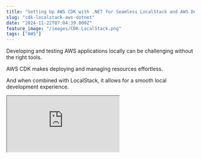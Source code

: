 ```yaml
---
title: "Setting Up AWS CDK with .NET for Seamless LocalStack and AWS Deployments"
slug: "cdk-localstack-aws-dotnet"
date: "2024-11-22T07:04:39.000Z"
feature_image: "/images/CDK-LocalStack.png"
tags: ["AWS"]
---
```


Developing and testing AWS applications locally can be challenging without the right tools.

AWS CDK makes deploying and managing resources effortless.

And when combined with LocalStack, it allows for a smooth local development experience.

<iframe src="https://www.youtube.com/embed/ADf3kQqKuqY?feature=oembed" />

In this post, we'll explore

*   Setup CDK
*   Deploy CDK To LocalStack
*   Deploy CDK to AWS Cloud

Thanks to AWS for sponsoring this post in my [.NET on AWS Series](/posts/tag/aws/)

Setting up CDK
--------------

For this post, I will deploy a simple ASP NET Web API application that writes data for DynamoDB and publishes it for SQS.

I also have a Lambda Function that listens for messages on the SQS and is triggered whenever a new message comes into the queue.

If you are new to CDK, check out my blog post below to learn some of its core concepts.

[

AWS CDK For The .NET Developer

AWS CDK simplifies Cloud Infrastructure management. CDK lets you define AWS resources using first-class programming concepts. It translates your code into AWS CloudFormation templates, which can be used to provision AWS resources for your application. Let’s get started using .NET and C#.

![](/images/logo-512x512-8.png)Rahul NathRahul Pulikkot Nath

![](/images/AWS-CDK.png)

](/posts/aws-cdk-dotnet/)

The CDK code below sets up the Web API on a Lambda Function, sets up the DynamoDB table and SQS queue, and gives appropriate permissions for the API lambda function.

It also sets up a Lambda Function to listen to SQS messages and the required triggers for invoking the function on a new SQS message.

    var weatherForecastTable = new Table(this, "WeatherForecastData", 
      new TableProps{...});
```csharp
var weatherDataQueue = new Queue(this, "WeatherDataQueue", new QueueProps{...});
var weatherLambdaFunction = new Function(this, "WeatherDataProcessor", 
```
        new FunctionProps{});
    
```csharp
weatherForecastTable.GrantReadWriteData(weatherLambdaFunction);
weatherLambdaFunction.AddEventSource(new SqsEventSource(weatherDataQueue));
```
    
```csharp
var environmentVariables = new Dictionary<string, string>();
var environment = this.Node.TryGetContext("ASPNETCORE_ENVIRONMENT")?.ToString();
if (!string.IsNullOrEmpty(environment))
{
```
        Console.WriteLine("Setting ASPNETCORE_ENVIRONMENT variable");
        environmentVariables.Add("ASPNETCORE_ENVIRONMENT", environment);
```csharp
}
var apiLambdaFunction = new Function(this, "WeatherForecastApi", new FunctionProps
{
```
        ...
        Environment = environmentVariables
    });
    
```csharp
var functionUrl = apiLambdaFunction.AddFunctionUrl(new FunctionUrlOptions
{
```
        AuthType = FunctionUrlAuthType.NONE
    }); 
    
```csharp
new CfnOutput(this, "API FunctionUrl", new CfnOutputProps
{
```
        Value = functionUrl.Url
    });
    
```text
weatherForecastTable.GrantReadWriteData(apiLambdaFunction);
weatherDataQueue.GrantSendMessages(apiLambdaFunction);
```

Above is the high-level code (only placeholders) to set up our application. The full source code for the CDK Stack can be found [here.](https://github.com/rahulpnath/aws-cdk-github-actions/blob/main/src/WeatherForecast.Cdk/WeatherForecastStack.cs)

Deploy CDK To LocalStack
------------------------

LocalStack is a fully functional local AWS cloud stack that lets you emulate AWS services directly on your machine.

If you are new to LocalStack check out the article below to get up and running.

[

How to Use LocalStack for Seamless AWS Development in .NET

LocalStack is a fully functional local AWS cloud stack that lets you emulate AWS services directly on your machine. Let’s learn how to set up and run your .NET application locally on LocalStack.

![](/images/logo-512x512-9.png)Rahul NathRahul Pulikkot Nath

![](/images/LocalStack.png)

](/posts/aws-localstack-dotnet/)

The [aws-cdk-local](https://github.com/localstack/aws-cdk-local) provides a wrapper script `cdklocal` that you can use to deploy CDK resources to localstack.

This can be installed as a npm package.

```powershell
$ npm install -g aws-cdk-local aws-cdk
...
$ cdklocal --version
```

To deploy CDK onto LocalStack, we first need to bootstrap the account using the same method we use to bootstrap AWS accounts.

    cdklocal bootstrap

Once bootstrapped, you can deploy a CDK stack using the deploy command

    cdklocal deploy

### Overriding .NET Configuration to run in LocalStack

In the Getting Started with LocalStack article, I showed different ways to [configure .NET app to work with LocalStack](/posts/aws-localstack-dotnet/#configuring-net-app-to-connect-to-localstack).

When running applications within LocalStack that needs to talk to other resources within LocalStack, you need to make sure that the `ServiceURL` is updated to use the docker special host address - `host.docker.internal`.

Now to make this to work we can add a new appsettings file - `appsettings.LocalStack.json` and add in the configuration as below.

     "AWS": {
        "Region": "ap-southeast-2",
        "ServiceURL": "http://host.docker.internal:4566",
        "AuthenticationRegion": "ap-southeast-2"
      }

appsettings.LocalStack.json file

Now, we need to ensure that when our application runs within the LocalStack environment, it uses this app settings configuration file.

For this, we can set the `ASPNETCORE_ENVIRONMENT` (or `DOTNET_ENVIRONMENT`) to specify the application environment.

<iframe src="https://www.youtube.com/embed/UPgHRiLw4is?feature=oembed" />

We can use CDK Context to pass in additional parameter when running on local development machine to set the appropriate environment value.

💡

[__Context__](https://docs.aws.amazon.com/cdk/v2/guide/context.html) __values are key-value pairs that can be associated with an app, stack, or construct. They may be supplied to your app from a file (usually either__ _`_cdk.json_`_ __or__ _`_cdk.context.json_`_ __in your project directory) or on the command line.__

The below CDK code looks for the `ASPNETCORE_ENVIRONMENT` in the context, and if one exists, it adds that value to the Environment Variable for the lambda function.

     var environmentVariables = new Dictionary<string, string>();
     var environment = this.Node.TryGetContext("ASPNETCORE_ENVIRONMENT")?.ToString();
     if (!string.IsNullOrEmpty(environment))
     {
         Console.WriteLine("Setting ASPNETCORE_ENVIRONMENT variable");
         environmentVariables.Add("ASPNETCORE_ENVIRONMENT", environment);
     }
    
     var apiLambdaFunction = new Function(this, "WeatherForecastApi", new FunctionProps
    {
        ...
        Environment = environmentVariables
    });

This ensures that when the application runs within the Lambda Function in LocalStack, it will use the `appsettins.LocalStack.json` file.

You can pass the parameter in `cdklocal` command as below.

    cdklocal deploy -c ASPNETCORE_ENVIRONMENT=LocalStack

Deploy CDK to AWS Cloud
-----------------------

Once you have tested your application end to end on your local development machine on LocalStack, you can easily push it to AWS Cloud.

You don't need to set the additional environment variable for this, and the application code and CDK will work as is.

All you need to run

.... is `cdk deploy`

You will have all the resources and applications set up and running on AWS Cloud.